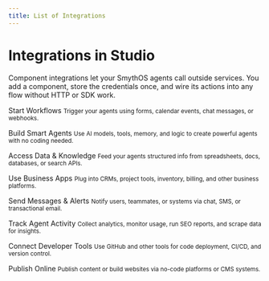 ```yaml
---
title: List of Integrations
---
```


# Integrations in Studio

Component integrations let your SmythOS agents call outside services. You add a component, store the credentials once, and wire its actions into any flow without HTTP or SDK work.

<a id="collect-inputs-triggers"></a>
<SectionHeading>Start Workflows</SectionHeading>
<small>Trigger your agents using forms, calendar events, chat messages, or webhooks.</small>

<CardGrid>
  <Card title="Ayrshare" to="/docs/agent-studio/integrations/ayrshare-integration" description="Social post triggers" />
  <Card title="Discord" to="/docs/agent-studio/integrations/discord-integration" description="Bot messages" />
  <Card title="Google Calendar" to="/docs/agent-studio/integrations/google-calendar-integration" description="Calendar events as triggers" />
  <Card title="Google Chat" to="/docs/agent-studio/integrations/google-chat-integration" description="Chat space triggers" />
  <Card title="Microsoft Calendar" to="/docs/agent-studio/integrations/microsoft-calendar-integration" description="Outlook events as triggers" />
  <Card title="Microsoft Teams" to="/docs/agent-studio/integrations/microsoft-teams-integration" description="Channel messages" />
  <Card title="Slack Commands" to="/docs/agent-studio/integrations/slack-integration" description="Slash commands or mentions" />
  <Card title="Telegram" to="/docs/agent-studio/integrations/telegram-integration" description="Bot commands" />
  <Card title="tldv" to="/docs/agent-studio/integrations/tldv-integration" description="Meeting transcript triggers" />
</CardGrid>

<Divider variant="subtle" />

<a id="smart-agents"></a>
<SectionHeading>Build Smart Agents</SectionHeading>
<small>Use AI models, tools, memory, and logic to create powerful agents with no coding needed.</small>

<CardGrid>
  <Card
    title="SmythOS Agents"
    to="/docs/agent-studio/integrations/smythos-agents-integration"
    description="Use built-in SmythOS agents as tools"
  />
  <Card
    title="OpenRouter"
    to="/docs/agent-studio/integrations/openrouter-integration"
    description="Access GPT, Claude, Mistral, and more through unified API"
  />
  <Card
    title="Replicate"
    to="/docs/agent-studio/integrations/replicate-integration"
    description="Run open-source models like Whisper or Stable Diffusion"
  />
  <Card
    title="Stability AI"
    to="/docs/agent-studio/integrations/stability-ai-integration"
    description="Generate images from text using Stable Diffusion"
  />
  <Card
    title="ElevenLabs"
    to="/docs/agent-studio/integrations/elevenlabs-integration"
    description="Convert text to natural-sounding speech"
  />
  <Card
    title="PlayHT"
    to="/docs/agent-studio/integrations/playht-integration"
    description="Realistic text-to-speech audio generation"
  />
  <Card
    title="Leia"
    to="/docs/agent-studio/integrations/leia-integration"
    description="Ask questions across your files and apps"
  />
  <Card
    title="Perplexity AI"
    to="/docs/agent-studio/integrations/perplexity-ai-integration"
    description="Search answers from the web with citations"
  />
  <Card
    title="Tavily"
    to="/docs/agent-studio/integrations/tavily-integration"
    description="Retrieve up-to-date, factual web results"
  />
  <Card
    title="Fal.ai"
    to="/docs/agent-studio/integrations/falai-integration"
    description="Run AI models locally via WebGPU or remote APIs"
  />
  <Card
    title="Hugging Face"
    to="/docs/agent-studio/integrations/hugging-face-integration"
    description="Access Transformer models hosted on Hugging Face"
  />
  <Card
    title="Google Translate"
    to="/docs/agent-studio/integrations/google-translate-integration"
    description="Translate text between languages using Google's API"
  />
  <Card
    title="OpenAPI"
    to="/docs/agent-studio/integrations/openapi-integration"
    description="Generate flows from OpenAPI specs or test endpoints"
  />
</CardGrid>


<Divider variant="subtle" />

<a id="access-data-knowledge"></a>
<SectionHeading>Access Data & Knowledge</SectionHeading>
<small>Feed your agents structured info from spreadsheets, docs, databases, or search APIs.</small>

<CardGrid>
  <Card title="Airtable" to="/docs/agent-studio/integrations/airtable-integration" description="Cloud spreadsheet DB" />
  <Card title="AITable" to="/docs/agent-studio/integrations/aitable-integration" description="Open-source Airtable alternative" />
  <Card title="Algolia" to="/docs/agent-studio/integrations/algolia-integration" description="Hosted search API" />
  <Card title="Google Docs" to="/docs/agent-studio/integrations/google-docs-integration" description="Docs content" />
  <Card title="Google Drive" to="/docs/agent-studio/integrations/google-drive-integration" description="Docs and files" />
  <Card title="Google Maps" to="/docs/agent-studio/integrations/google-maps-integration" description="Places, geocoding" />
  <Card title="Google Sheets" to="/docs/agent-studio/integrations/google-sheets-integration" description="Source or target sheets" />
  <Card title="Notion" to="/docs/agent-studio/integrations/notion-integration" description="Sync pages and tables" />
  <Card title="OneDrive" to="/docs/agent-studio/integrations/onedrive-integration" description="Microsoft cloud files" />
  <Card title="MeiliSearch" to="/docs/agent-studio/integrations/meilisearch-integration" description="Instant search engine" />
  <Card title="SharePoint" to="/docs/agent-studio/integrations/sharepoint-integration" description="SharePoint files" />
</CardGrid>

<Divider variant="subtle" />

<a id="business-saas-tools"></a>
<SectionHeading>Use Business Apps</SectionHeading>
<small>Plug into CRMs, project tools, inventory, billing, and other business platforms.</small>

<CardGrid>
  <Card title="Asana" to="/docs/agent-studio/integrations/asana-integration" description="Project management" />
  <Card title="ClickUp" to="/docs/agent-studio/integrations/clickup-integration" description="Tasks and docs" />
  <Card title="GoHighLevel" to="/docs/agent-studio/integrations/gohighlevel-integration" description="Marketing CRM" />
  <Card title="HubSpot" to="/docs/agent-studio/integrations/hubspot-integration" description="CRM contact sync" />
  <Card title="inFlow" to="/docs/agent-studio/integrations/inflow-inventory-integration" description="Inventory management" />
  <Card title="Jira Cloud" to="/docs/agent-studio/integrations/jira-cloud-platform-integration" description="Issue & project tracking" />
  <Card title="Jobber" to="/docs/agent-studio/integrations/jobber-integration" description="Field service" />
  <Card title="Klaviyo" to="/docs/agent-studio/integrations/klaviyo-integration" description="Email & SMS marketing" />
  <Card title="KWRDS.ai" to="/docs/agent-studio/integrations/kwrds-ai-integration" description="SEO keywords" />
  <Card title="Linear" to="/docs/agent-studio/integrations/linear-integration" description="Issue tracking" />
  <Card title="PDF Monkey" to="/docs/agent-studio/integrations/pdf-monkey-integration" description="PDF generation" />
  <Card title="PDFCrowd" to="/docs/agent-studio/integrations/pdfcrowd-integration" description="HTML → PDF" />
  <Card title="Shopify" to="/docs/agent-studio/integrations/shopify-integration" description="E-commerce data" />
  <Card title="SignNow" to="/docs/agent-studio/integrations/signnow-integration" description="E-signature" />
  <Card title="Stripe" to="/docs/agent-studio/integrations/stripe-integration" description="Payments" />
  <Card title="Trello" to="/docs/agent-studio/integrations/trello-integration" description="Kanban boards" />
  <Card title="Zapier" to="/docs/agent-studio/integrations/zapier-integration" description="Automation glue" />
</CardGrid>

<Divider variant="subtle" />

<a id="send-outputs-alerts"></a>
<SectionHeading>Send Messages & Alerts</SectionHeading>
<small>Notify users, teammates, or systems via chat, SMS, or transactional email.</small>

<CardGrid>
  <Card title="Gmail" to="/docs/agent-studio/integrations/google-gmail-integration" description="Send rich emails" />
  <Card title="Mailchimp" to="/docs/agent-studio/integrations/mailchimp-integration" description="Marketing campaigns" />
  <Card title="Resend" to="/docs/agent-studio/integrations/resend-integration" description="Email infrastructure" />
  <Card title="SendGrid" to="/docs/agent-studio/integrations/sendgrid-integration" description="Transactional or bulk email" />
  <Card title="Twilio" to="/docs/agent-studio/integrations/twilio-integration" description="Send SMS or WhatsApp" />
</CardGrid>

<Divider variant="subtle" />

<a id="analytics-monitoring"></a>
<SectionHeading>Track Agent Activity</SectionHeading>
<small>Collect analytics, monitor usage, run SEO reports, and scrape data for insights.</small>

<CardGrid>
  <Card title="Ahrefs" to="/docs/agent-studio/integrations/ahrefs-integration" description="Backlink data" />
  <Card title="AvesAPI" to="/docs/agent-studio/integrations/avesapi-integration" description="SERP scrape" />
  <Card title="DataForSEO" to="/docs/agent-studio/integrations/dataforseo-integration" description="SEO API" />
  <Card title="Keywords Everywhere" to="/docs/agent-studio/integrations/keywords-everywhere-integration" description="SEO keyword metrics" />
  <Card title="NewsAPI" to="/docs/agent-studio/integrations/newsapi-integration" description="News monitoring" />
  <Card title="ScrapingBee" to="/docs/agent-studio/integrations/scrapingbee-integration" description="Web scraping API" />
  <Card title="Serpstat" to="/docs/agent-studio/integrations/serpstat-integration" description="SEO analysis" />
</CardGrid>

<Divider variant="subtle" />

<a id="connect-dev-tools"></a>
<SectionHeading>Connect Developer Tools</SectionHeading>
<small>Use GitHub and other tools for code deployment, CI/CD, and version control.</small>

<CardGrid>
  <Card 
  title="GitHub" 
  to="/docs/agent-studio/integrations/github-integration" 
  description="Version and deploy code" 
  />
  <Card
    title="Supabase"
    to="/docs/agent-studio/integrations/supabase-integration"
    description="Read/write data using Supabase as your backend"
  />
  <Card
    title="Upstash"
    to="/docs/agent-studio/integrations/upstash-integration"
    description="Use Redis or Kafka to store session data or logs"
  />
  <Card
    title="Firestore"
    to="/docs/agent-studio/integrations/firestore-integration"
    description="Read/write to Firebase Firestore database"
  />
  <Card
    title="Firebase"
    to="/docs/agent-studio/integrations/firebase-integration"
    description="Use Firebase Auth, storage, or realtime DB features"
  />
  <Card
    title="UUID Tools"
    to="/docs/agent-studio/integrations/uuid-tools-integration"
    description="Generate and validate UUIDs for tracking or IDs"
  />
</CardGrid>

<Divider variant="subtle" />

<a id="publish-web-presence"></a>
<SectionHeading>Publish Online</SectionHeading>
<small>Publish content or build websites via no-code platforms or CMS systems.</small>

<CardGrid>
  <Card title="Dev.to" to="/docs/agent-studio/integrations/devto-integration" description="Developer blogging" />
  <Card title="Medium" to="/docs/agent-studio/integrations/medium-integration" description="Long-form articles" />
  <Card title="Squarespace" to="/docs/agent-studio/integrations/squarespace-integration" description="All-in-one website" />
  <Card title="Webflow" to="/docs/agent-studio/integrations/webflow-integration" description="No-code site builder" />
  <Card title="WordPress.com" to="/docs/agent-studio/integrations/wordpress-com-integration" description="Managed WordPress" />
  <Card title="WordPress.org" to="/docs/agent-studio/integrations/wordpress-org-integration" description="Self-host WordPress" />
</CardGrid>